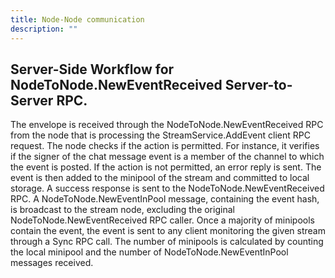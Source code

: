 ```yaml
---
title: Node-Node communication
description: ""
---
```


## Server-Side Workflow for NodeToNode.NewEventReceived Server-to-Server RPC.

The envelope is received through the NodeToNode.NewEventReceived RPC from the node that is processing the StreamService.AddEvent client RPC request.
The node checks if the action is permitted. For instance, it verifies if the signer of the chat message event is a member of the channel to which the event is posted. If the action is not permitted, an error reply is sent.
The event is then added to the minipool of the stream and committed to local storage.
A success response is sent to the NodeToNode.NewEventReceived RPC.
A NodeToNode.NewEventInPool message, containing the event hash, is broadcast to the stream node, excluding the original NodeToNode.NewEventReceived RPC caller.
Once a majority of minipools contain the event, the event is sent to any client monitoring the given stream through a Sync RPC call. The number of minipools is calculated by counting the local minipool and the number of NodeToNode.NewEventInPool messages received.
